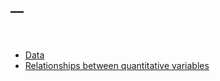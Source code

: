 ---
---

<br>

- [Data](lectures/Data.html)
- [Relationships between quantitative variables](lectures/Regression.html)
